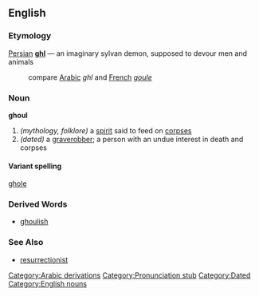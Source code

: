 ==English==
===Etymology===
[[Farsi|Persian]] '''[[ghl]]''' &mdash; an imaginary sylvan demon, supposed to devour men and animals
: compare [[Arabic]] ''ghl'' and [[French]] ''[[goule]]''

===Noun===
'''ghoul'''
# ''(mythology, folklore)'' a [[spirit]] said to feed on [[corpse]]s
# ''(dated)'' a [[graverobber]]; a person with an undue interest in death and corpses

====Variant spelling====
[[ghole]]

===Derived Words===
*[[ghoulish]]

===See Also===
*[[resurrectionist]]

[[Category:Arabic derivations]]
[[Category:Pronunciation stub]]
[[Category:Dated]]
[[Category:English nouns]]